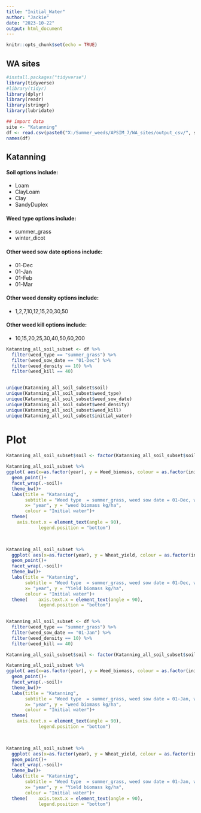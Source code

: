 ```yaml
---
title: "Initial_Water"
author: "Jackie"
date: "2023-10-22"
output: html_document
---
```


```r
knitr::opts_chunk$set(echo = TRUE)
```

## WA sites



```r

#install.packages("tidyverse")
library(tidyverse)
#library(tidyr)
library(dplyr)
library(readr)
library(stringr)
library(lubridate)
```




```r
## import data
site <- "Katanning"
df <- read.csv(paste0("X:/Summer_weeds/APSIM_7/WA_sites/output_csv/", site, "extra_Clm_step2.csv"))
names(df)

```



## Katanning 


#### Soil options  include:
* Loam	
* ClayLoam	
* Clay	
* SandyDuplex

#### Weed type options  include:
* summer_grass
* winter_dicot


#### Other weed sow date options  include:
* 01-Dec
* 01-Jan
* 01-Feb
* 01-Mar


#### Other weed density options  include:
* 1,2,7,10,12,15,20,30,50


#### Other weed kill options  include:
* 10,15,20,25,30,40,50,60,200


```r

Katanning_all_soil_subset <- df %>% 
  filter(weed_type == "summer_grass") %>% 
  filter(weed_sow_date == "01-Dec") %>% 
  filter(weed_density == 10) %>% 
  filter(weed_kill == 40) 
  

unique(Katanning_all_soil_subset$soil)
unique(Katanning_all_soil_subset$weed_type)
unique(Katanning_all_soil_subset$weed_sow_date)
unique(Katanning_all_soil_subset$weed_density)
unique(Katanning_all_soil_subset$weed_kill)
unique(Katanning_all_soil_subset$initial_water)

```



# Plot

```r

Katanning_all_soil_subset$soil <- factor(Katanning_all_soil_subset$soil, levels = c("PaleSand", "Loam", "ClayLoam", "Clay", "Duplex"))

Katanning_all_soil_subset %>% 
ggplot( aes(x=as.factor(year), y = Weed_biomass, colour = as.factor(initial_water)))+
  geom_point()+
  facet_wrap(.~soil)+
  theme_bw()+
  labs(title = "Katanning",
       subtitle = "Weed type  = summer_grass, weed sow date = 01-Dec, weed density = 12, weed kill = 30",
       x= "year", y = "weed biomass kg/ha",
       colour = "Initial water")+
  theme(
    axis.text.x = element_text(angle = 90),
            legend.position = "bottom")
 


Katanning_all_soil_subset %>% 
  ggplot( aes(x=as.factor(year), y = Wheat_yield, colour = as.factor(initial_water)))+
  geom_point()+
  facet_wrap(.~soil)+
  theme_bw()+
  labs(title = "Katanning",
       subtitle = "Weed type  = summer_grass, weed sow date = 01-Dec, weed density = 12, weed kill = 30",
       x= "year", y = "Yield biomass kg/ha",
       colour = "Initial water")+
  theme(    axis.text.x = element_text(angle = 90),
            legend.position = "bottom")
  


```

```r

Katanning_all_soil_subset <- df %>% 
  filter(weed_type == "summer_grass") %>% 
  filter(weed_sow_date == "01-Jan") %>% 
  filter(weed_density == 10) %>% 
  filter(weed_kill == 40) 

Katanning_all_soil_subset$soil <- factor(Katanning_all_soil_subset$soil, levels = c("PaleSand", "Loam", "ClayLoam", "Clay", "Duplex"))

Katanning_all_soil_subset %>% 
ggplot( aes(x=as.factor(year), y = Weed_biomass, colour = as.factor(initial_water)))+
  geom_point()+
  facet_wrap(.~soil)+
  theme_bw()+
  labs(title = "Katanning",
       subtitle = "Weed type  = summer_grass, weed sow date = 01-Jan, weed density = 12, weed kill = 30",
       x= "year", y = "weed biomass kg/ha",
       colour = "Initial water")+
  theme(
    axis.text.x = element_text(angle = 90),
            legend.position = "bottom")
 


Katanning_all_soil_subset %>% 
  ggplot( aes(x=as.factor(year), y = Wheat_yield, colour = as.factor(initial_water)))+
  geom_point()+
  facet_wrap(.~soil)+
  theme_bw()+
  labs(title = "Katanning",
       subtitle = "Weed type  = summer_grass, weed sow date = 01-Jan, weed density = 12, weed kill = 30",
       x= "year", y = "Yield biomass kg/ha",
       colour = "Initial water")+
  theme(    axis.text.x = element_text(angle = 90),
            legend.position = "bottom")
  

```
  
